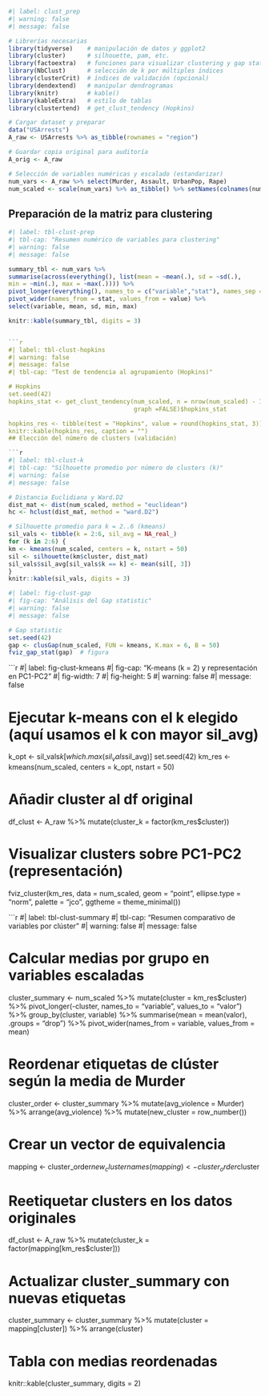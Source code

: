```r
#| label: clust_prep
#| warning: false
#| message: false

# Librerías necesarias
library(tidyverse)    # manipulación de datos y ggplot2
library(cluster)      # silhouette, pam, etc.
library(factoextra)   # funciones para visualizar clustering y gap statistic
library(NbClust)      # selección de k por múltiples índices
library(clusterCrit)  # índices de validación (opcional)
library(dendextend)   # manipular dendrogramas
library(knitr)        # kable()
library(kableExtra)   # estilo de tablas
library(clustertend)  # get_clust_tendency (Hopkins)

# Cargar dataset y preparar
data("USArrests")
A_raw <- USArrests %>% as_tibble(rownames = "region")

# Guardar copia original para auditoría
A_orig <- A_raw

# Selección de variables numéricas y escalado (estandarizar)
num_vars <- A_raw %>% select(Murder, Assault, UrbanPop, Rape)
num_scaled <- scale(num_vars) %>% as_tibble() %>% setNames(colnames(num_vars))
```

## Preparación de la matriz para clustering

```r
#| label: tbl-clust-prep
#| tbl-cap: "Resumen numérico de variables para clustering"
#| warning: false
#| message: false

summary_tbl <- num_vars %>%
summarise(across(everything(), list(mean = ~mean(.), sd = ~sd(.),
min = ~min(.), max = ~max(.)))) %>%
pivot_longer(everything(), names_to = c("variable","stat"), names_sep = "_") %>%
pivot_wider(names_from = stat, values_from = value) %>%
select(variable, mean, sd, min, max)

knitr::kable(summary_tbl, digits = 3)


```r
#| label: tbl-clust-hopkins
#| warning: false
#| message: false
#| tbl-cap: "Test de tendencia al agrupamiento (Hopkins)"

# Hopkins
set.seed(42)
hopkins_stat <- get_clust_tendency(num_scaled, n = nrow(num_scaled) - 1, 
                                   graph =FALSE)$hopkins_stat

hopkins_res <- tibble(test = "Hopkins", value = round(hopkins_stat, 3))
knitr::kable(hopkins_res, caption = "")
## Elección del número de clusters (validación)

```r
#| label: tbl-clust-k
#| tbl-cap: "Silhouette promedio por número de clusters (k)"
#| warning: false
#| message: false

# Distancia Euclidiana y Ward.D2
dist_mat <- dist(num_scaled, method = "euclidean")
hc <- hclust(dist_mat, method = "ward.D2")

# Silhouette promedio para k = 2..6 (kmeans)
sil_vals <- tibble(k = 2:6, sil_avg = NA_real_)
for (k in 2:6) {
km <- kmeans(num_scaled, centers = k, nstart = 50)
sil <- silhouette(km$cluster, dist_mat)
sil_vals$sil_avg[sil_vals$k == k] <- mean(sil[, 3])
}
knitr::kable(sil_vals, digits = 3)
```

```r
#| label: fig-clust-gap
#| fig-cap: "Análisis del Gap statistic"
#| warning: false
#| message: false

# Gap statistic
set.seed(42)
gap <- clusGap(num_scaled, FUN = kmeans, K.max = 6, B = 50)
fviz_gap_stat(gap)  # figura
```
```r
#| label: fig-clust-kmeans
#| fig-cap: "K-means (k = 2) y representación en PC1-PC2"
#| fig-width: 7
#| fig-height: 5
#| warning: false
#| message: false

# Ejecutar k-means con el k elegido (aquí usamos el k con mayor sil_avg)
k_opt <- sil_vals$k[which.max(sil_vals$sil_avg)]
set.seed(42)
km_res <- kmeans(num_scaled, centers = k_opt, nstart = 50)

# Añadir cluster al df original
df_clust <- A_raw %>% mutate(cluster_k = factor(km_res$cluster))

# Visualizar clusters sobre PC1-PC2 (representación)
fviz_cluster(km_res, data = num_scaled, geom = "point", ellipse.type = "norm",
palette = "jco", ggtheme = theme_minimal())

```r
#| label: tbl-clust-summary
#| tbl-cap: "Resumen comparativo de variables por clúster"
#| warning: false
#| message: false

# Calcular medias por grupo en variables escaladas
cluster_summary <- num_scaled %>%
  mutate(cluster = km_res$cluster) %>%
  pivot_longer(-cluster, names_to = "variable", values_to = "valor") %>%
  group_by(cluster, variable) %>%
  summarise(mean = mean(valor), .groups = "drop") %>%
  pivot_wider(names_from = variable, values_from = mean)

# Reordenar etiquetas de clúster según la media de Murder
cluster_order <- cluster_summary %>%
  mutate(avg_violence = Murder) %>%
  arrange(avg_violence) %>%
  mutate(new_cluster = row_number())

# Crear un vector de equivalencia
mapping <- cluster_order$new_cluster
names(mapping) <- cluster_order$cluster

# Reetiquetar clusters en los datos originales
df_clust <- A_raw %>%
  mutate(cluster_k = factor(mapping[km_res$cluster]))

# Actualizar cluster_summary con nuevas etiquetas
cluster_summary <- cluster_summary %>%
  mutate(cluster = mapping[cluster]) %>%
  arrange(cluster)

# Tabla con medias reordenadas
knitr::kable(cluster_summary, digits = 2)
